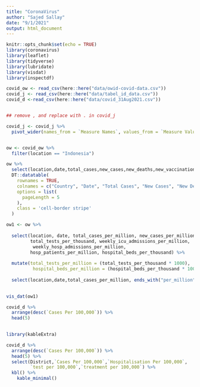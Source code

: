 ```yaml
---
title: "CoronaVirus"
author: "Sajed Sallay"
date: "9/1/2021"
output: html_document
---
```


```r
knitr::opts_chunk$set(echo = TRUE)
library(coronavirus)
library(leaflet)
library(tidyverse)
library(lubridate)
library(visdat)
library(inspectdf)
```



```r
covid_ow <- read_csv(here::here("data/owid-covid-data.csv"))
covid_j <- read_csv(here::here("data/tabel_id_data.csv"))
covid_d <-read_csv(here::here("data/covid_31Aug2021.csv"))


## remove , and replace with . in covid_j

covid_j <- covid_j %>%
  pivot_wider(names_from = `Measure Names`, values_from = `Measure Values`)


ow <- covid_ow %>%
  filter(location == "Indonesia")
```



```r
ow %>% 
  select(location,date,total_cases,new_cases,new_deaths,new_vaccinations) %>%
  DT::datatable(
    rownames = TRUE,
    colnames = c("Country", "Date", "Total Cases", "New Cases", "New Deaths", "New Vaccinations"),
    options = list(
      pageLength = 5
    ),
    class = 'cell-border stripe'
  )
```


```r
ow1 <- ow %>% 
  
  select(location, date, total_cases_per_million, new_cases_per_million,
         total_tests_per_thousand, weekly_icu_admissions_per_million,
          weekly_hosp_admissions_per_million,
         hosp_patients_per_million, hospital_beds_per_thousand) %>%
  
  mutate(total_tests_per_million = (total_tests_per_thousand * 1000),
          hospital_beds_per_million = (hospital_beds_per_thousand * 1000)) %>%
  
  select(location,date,total_cases_per_million, ends_with("per_million"))
         

```


```r
vis_dat(ow1)

```


```r
covid_d %>%
  arrange(desc(`Cases Per 100,000`)) %>%
  head(5)
  
```






```r
library(kableExtra)

covid_d %>%
  arrange(desc(`Cases Per 100,000`)) %>%
  head(5) %>%
  select(District,`Cases Per 100,000`,`Hospitalisation Per 100,000`,
         `test per 100,000`,`treatment per 100,000`) %>%
  kbl() %>%
    kable_minimal()

```

